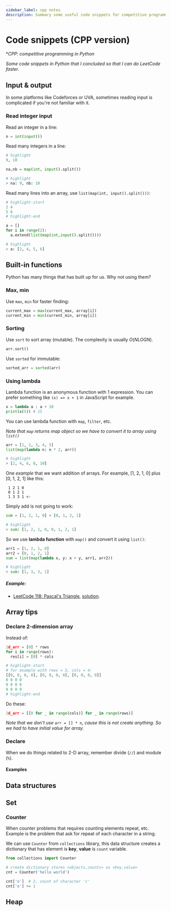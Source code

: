 ```yaml
---
sidebar_label: cpp notes
description: Summary some useful code snippets for competitive programming
---
```


# Code snippets (CPP version)

**CPP: competitive programming in Python*

*Some code snippets in Python that I concluded so that I can do LeetCode faster.*

## Input & output

In some platforms like Codeforces or UVA, sometimes reading input is complicated if you're not familiar with it.

### Read integer input

Read an integer in a line:

```python
n = int(input())
```

Read many integers in a line:

```python
# highlight
9, 10

na,nb = map(int, input().split())

# highlight
> na: 9, nb: 10
```

Read many lines into an array, use `list(map(int, input().split()))`:

```python
# highlight-start
2 4
5 6
# highlight-end

a = []
for i in range(2):
  a.extend(list(map(int,input().split())))

# highlight
> a: [2, 4, 5, 6]
```

## Built-in functions

Python has many things that has built up for us. Why not using them?

### Max, min

Use `max`, `min` for faster finding:

```python
current_max = max(current_max, array[i])
current_min = min(current_min, array[i])
```

### Sorting

Use `sort` to sort array (mutable). The complexity is usually $O(NLOGN)$.

```python
arr.sort()
```

Use `sorted` for immutable:

```python
sorted_arr = sorted(arr)
```

### Using lambda

Lambda function is an anonymous function with 1 expression. You can prefer something like `(x) => x + 1` in JavaScript for example.

```python
x = lambda a : a + 10
print(x(5)) # 15
```

You can use lambda function with `map`, `filter`, etc.

*Note that `map` returns map object so we have to convert it to array using `list()`*

```python
arr = [1, 2, 3, 4, 5]
list(map(lambda n: n * 2, arr))

# highlight
> [2, 4, 6, 8, 10]
```

One *example* that we want addition of arrays.  For example, [1, 2, 1, 0] plus [0, 1, 2, 1] like this:

```
 1 2 1 0
 0 1 2 1
 1 3 3 1 <-
```

Simply add is not going to work:

```python
sum = [1, 2, 1, 0] + [0, 1, 2, 1]

# highlight
> sum: [1, 2, 1, 0, 0, 1, 2, 1]
```

So we use **lambda function** with `map()` and convert it using `list()`:

```python
arr1 = [1, 2, 1, 0]
arr2 = [0, 1, 2, 1]
sum = list(map(lambda x, y: x + y, arr1, arr2))

# highlight
> sum: [1, 3, 3, 1]
```

##### Example:
- [LeetCode 118: Pascal's Triangle](https://leetcode.com/problems/pascals-triangle/), [solution](https://github.com/tu-learnspace/algorithms/blob/main/01-Dynamic-Array-%26-String/LC-118-Pascal's-Triangle.py).

## Array tips

### Declare 2-dimension array

Instead of:

```python
2d_arr = [0] * rows
for i in range(rows):
  res[i] = [0] * cols

# highlight-start
# for example with rows = 3, cols = 4:
[[0, 0, 0, 0], [0, 0, 0, 0], [0, 0, 0, 0]]
0 0 0 0
0 0 0 0
0 0 0 0
# highlight-end
```

Do these:

```python
2d_arr = [[0 for _ in range(cols)] for _ in range(rows)]
```

*Note that we don't use* `arr = [] * n`*, cause this is not create anything. So we had to have initial value for array.*

### Declare

When we do things related to 2-D array, remember divide (`//`) and module (`%`).

#### Examples

## Data structures

## Set

### Counter

When counter problems that requires counting elements repeat, etc. Example is the problem that ask for repeat of each character in a string.

We can use `Counter` from `collections` library, this data structure creates a dictionary that has element is **key**, **value** is `count` variable.

```python
from collections import Counter

# create dictionary stores <objects,counts> as <key,value>
cnt = Counter('hello world')

cnt['o']  # 2, count of character 'c'
cnt['o'] += 1
```

## Heap

